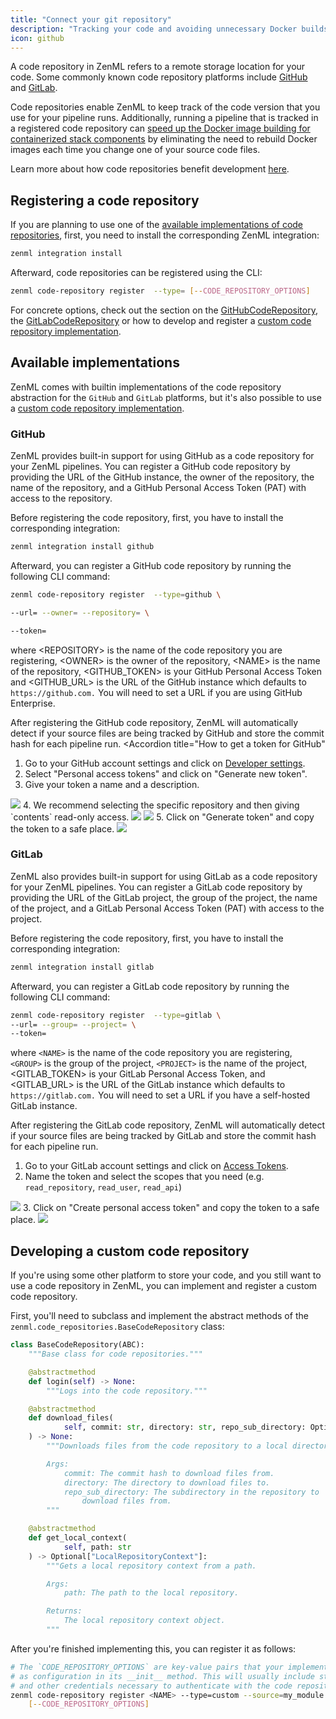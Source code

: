```yaml
---
title: "Connect your git repository"
description: "Tracking your code and avoiding unnecessary Docker builds by connecting your git repo."
icon: github
---
```


A code repository in ZenML refers to a remote storage location for your code. Some commonly known code repository platforms include [GitHub](https://github.com/) and [GitLab](https://gitlab.com/).

Code repositories enable ZenML to keep track of the code version that you use for your pipeline runs. Additionally, running a pipeline that is tracked in a registered code repository can [speed up the Docker image building for containerized stack components](/usage/project-setup/customize-docker-builds/use-code-repositories-to-speed-up-docker-build-times) by eliminating the need to rebuild Docker images each time you change one of your source code files.

Learn more about how code repositories benefit development [here](/usage/project-setup/customize-docker-builds/use-code-repositories-to-speed-up-docker-build-times).

## Registering a code repository

If you are planning to use one of the [available implementations of code repositories](/usage/project-setup/setting-up-a-project-repository/connect-your-git-repository#available-implementations), first, you need to install the corresponding ZenML integration:

```Bash
zenml integration install
```

Afterward, code repositories can be registered using the CLI:

```Bash
zenml code-repository register  --type= [--CODE_REPOSITORY_OPTIONS]
```

For concrete options, check out the section on the [GitHubCodeRepository](/usage/project-setup/setting-up-a-project-repository/connect-your-git-repository#github), the [GitLabCodeRepository](/usage/project-setup/setting-up-a-project-repository/connect-your-git-repository#gitlab) or how to develop and register a [custom code repository implementation](/usage/project-setup/setting-up-a-project-repository/connect-your-git-repository#developing-a-custom-code-repository).

## Available implementations

ZenML comes with builtin implementations of the code repository abstraction for the `GitHub` and `GitLab` platforms, but it's also possible to use a [custom code repository implementation](/usage/project-setup/setting-up-a-project-repository/connect-your-git-repository#developing-a-custom-code-repository).

### GitHub

ZenML provides built-in support for using GitHub as a code repository for your ZenML pipelines. You can register a GitHub code repository by providing the URL of the GitHub instance, the owner of the repository, the name of the repository, and a GitHub Personal Access Token (PAT) with access to the repository.

Before registering the code repository, first, you have to install the corresponding integration:

```Bash
zenml integration install github
```

Afterward, you can register a GitHub code repository by running the following CLI command:


```Bash
zenml code-repository register  --type=github \

--url= --owner= --repository= \

--token=
```

where \<REPOSITORY> is the name of the code repository you are registering, \<OWNER> is the owner of the repository, \<NAME> is the name of the repository, \<GITHUB_TOKEN> is your GitHub Personal Access Token and \<GITHUB_URL> is the URL of the GitHub instance which defaults to `https://github.com.` You will need to set a URL if you are using GitHub Enterprise.

After registering the GitHub code repository, ZenML will automatically detect if your source files are being tracked by GitHub and store the commit hash for each pipeline run.
<Accordion
    title="How to get a token for GitHub"
>
 1. Go to your GitHub account settings and click on [Developer settings](https://github.com/settings/tokens?type=beta).
2. Select "Personal access tokens" and click on "Generate new token".
3. Give your token a name and a description.
<Frame >
  <img src="/_assets/how-to/setting-up-a-project-repository/how-to-1.avif" />
</Frame>
4. We recommend selecting the specific repository and then giving `contents` read-only access.
<Frame >
  <img src="/_assets/how-to/setting-up-a-project-repository/how-to-2.avif" />
</Frame>
<Frame >
  <img src="/_assets/how-to/setting-up-a-project-repository/how-to-3.avif" />
</Frame>
5. Click on "Generate token" and copy the token to a safe place.
<Frame >
  <img src="/_assets/how-to/setting-up-a-project-repository/how-to-4.avif" />
</Frame>
</Accordion>


### GitLab

ZenML also provides built-in support for using GitLab as a code repository for your ZenML pipelines. You can register a GitLab code repository by providing the URL of the GitLab project, the group of the project, the name of the project, and a GitLab Personal Access Token (PAT) with access to the project.

Before registering the code repository, first, you have to install the corresponding integration:

```Bash
zenml integration install gitlab
```

Afterward, you can register a GitLab code repository by running the following CLI command:

```Bash
zenml code-repository register  --type=gitlab \
--url= --group= --project= \
--token=
```

where `<NAME>` is the name of the code repository you are registering, `<GROUP>` is the group of the project, `<PROJECT>` is the name of the project, \<GITLAB_TOKEN> is your GitLab Personal Access Token, and \<GITLAB_URL> is the URL of the GitLab instance which defaults to `https://gitlab.com.` You will need to set a URL if you have a self-hosted GitLab instance.

After registering the GitLab code repository, ZenML will automatically detect if your source files are being tracked by GitLab and store the commit hash for each pipeline run.
<Accordion title="How to get a token for GitLab">
1. Go to your GitLab account settings and click on [Access Tokens](https://gitlab.com/-/profile/personal%5Faccess%5Ftokens).
2. Name the token and select the scopes that you need (e.g. `read_repository`, `read_user`, `read_api`)
<Frame >
  <img src="/_assets/how-to/setting-up-a-project-repository/how-to-5.avif" />
</Frame>
3. Click on "Create personal access token" and copy the token to a safe place.
<Frame >
  <img src="/_assets/how-to/setting-up-a-project-repository/how-to-6.avif" />
</Frame>
</Accordion>




## Developing a custom code repository

If you're using some other platform to store your code, and you still want to use a code repository in ZenML, you can implement and register a custom code repository.

First, you'll need to subclass and implement the abstract methods of the `zenml.code_repositories.BaseCodeRepository` class:

```py
class BaseCodeRepository(ABC):
    """Base class for code repositories."""

    @abstractmethod
    def login(self) -> None:
        """Logs into the code repository."""

    @abstractmethod
    def download_files(
            self, commit: str, directory: str, repo_sub_directory: Optional[str]
    ) -> None:
        """Downloads files from the code repository to a local directory.

        Args:
            commit: The commit hash to download files from.
            directory: The directory to download files to.
            repo_sub_directory: The subdirectory in the repository to
                download files from.
        """

    @abstractmethod
    def get_local_context(
            self, path: str
    ) -> Optional["LocalRepositoryContext"]:
        """Gets a local repository context from a path.

        Args:
            path: The path to the local repository.

        Returns:
            The local repository context object.
        """
```

After you're finished implementing this, you can register it as follows:

```Bash
# The `CODE_REPOSITORY_OPTIONS` are key-value pairs that your implementation will receive
# as configuration in its __init__ method. This will usually include stuff like the username
# and other credentials necessary to authenticate with the code repository platform.
zenml code-repository register <NAME> --type=custom --source=my_module.MyRepositoryClass \
    [--CODE_REPOSITORY_OPTIONS]
```
